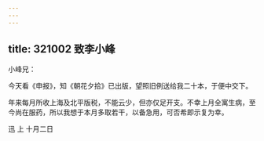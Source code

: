 ```yaml
---
---
---
```

title: 321002 致李小峰
---




小峰兄：

今天看《申报》，知《朝花夕拾》已出版，望照旧例送给我二十本，于便中交下。

年来每月所收上海及北平版税，不能云少，但亦仅足开支。不幸上月全寓生病，至今尚在服药，所以我想于本月多取若干，以备急用，可否希即示复为幸。

迅 上 十月二日
